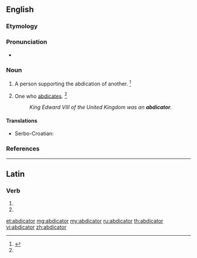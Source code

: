 ==English==

===Etymology===
{{suffix|abdicate|or}}

===Pronunciation===
* {{a|US}} {{IPA|/ˈæb.dəˌkei.tɚ/|/ˈæb.dəˌkei.tə/}}

===Noun===
{{en-noun}}

# {{context|obsolete|lang=en}} A person supporting the abdication of another. {{defdate|Late 17<sup>th</sup> centruy.}}<ref name = SOED>{{reference-book | last =| first = | authorlink =  | coauthors =  | editor =Brown, Lesley  | others =  | title = The Shorter Oxford English Dictionary | origdate =  | origyear = 1933| origmonth =  | url =  | format =  | accessdate =  | accessyear =  | accessmonth =  | edition = 5th | date =  | year =2003| month =  | publisher =Oxford University Press  | location =Oxford, UK | language =  | id =  | doi = | isbn =978-0-19-860575-7 | lccn = | ol = | pages =3| chapter =  | chapterurl =  | quote =}}</ref>
# One who [[abdicate]]s. {{defdate|Late 17<sup>th</sup> centruy.}}<ref name = SOED/>
#: ''King Edward VIII of the United Kingdom was an '''abdicator'''.''

====Translations====
{{trans-top|one who abdicates}}
* Serbo-Croatian: {{t-|sh|abdikant|m|alt=abdìkant}}
{{trans-mid}}
{{trans-bottom}}

===References===
<references/>

----

==Latin==

===Verb===
{{la-verb-form|abdicātor}}

# {{conjugation of|abdico|abdicō|2|s|fut|pass|imp|lang=la}}
# {{conjugation of|abdico|abdicō|3|s|fut|pass|imp|lang=la}}

[[et:abdicator]]
[[mg:abdicator]]
[[my:abdicator]]
[[ru:abdicator]]
[[th:abdicator]]
[[vi:abdicator]]
[[zh:abdicator]]